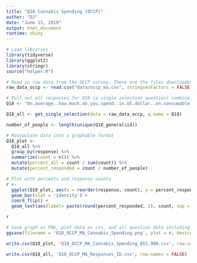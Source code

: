 ```yaml
---
title: "Q18 Cannabis Spending (OCCP)"
author: "DJ"
date: "June 13, 2019"
output: html_document
runtime: shiny
---
```


```r
# Load libraries
library(tidyverse)
library(ggplot2)
library(stringr)
source("helper.R")
```

```r
# Read in raw data from the OCCP survey. These are the files downloaded from survey monkey saved as a .csv
raw_data_occp <- read.csv("data/occp_ma.csv", stringsAsFactors = FALSE)
```

```r
# Pull out all responses for Q18 (a single selection question) combine, then determine 'question n'
Q18 <- "On.average..how.much.do.you.spend..in.US.dollar..on.consumable.cannabis.products.each.week."

Q18_all <- get_single_selection(data = raw_data_occp, q.name = Q18)

number_of_people <- length(unique(Q18_general$id))
```

```r
# Manipulate data into a graphable format
Q18_plot <- 
  Q18_all %>%
  group_by(response) %>%
  summarize(count = n()) %>%
  mutate(percent_all = count / sum(count)) %>%
  mutate(percent_responded = count / number_of_people)
```

```r
# Plot with percents and response counts
r <- 
  ggplot(Q18_plot, aes(x = reorder(response, count), y = percent_responded)) +
  geom_bar(stat = 'identity') +
  coord_flip() +
  geom_text(aes(label= paste(round(percent_responded, 2), count, sep = "***")))

r
```

```r
# Save graph as PNG, plot data as csv, and all question data including response IDs as csv (save question n and N at end of plot file as "_x.x")
ggsave(filename = 'Q18_OCCP_MA_Cannabis_Spending.png', plot = r, device = 'png')

write.csv(Q18_plot, 'Q18_OCCP_MA_Cannabis_Spending_852.900.csv', row.names = FALSE)

write.csv(Q18_all, 'Q18_OCCP_MA_Responses_ID.csv', row.names = FALSE)
```